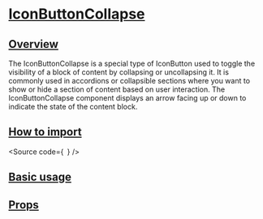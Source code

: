 

<Meta of={Stories} />

# [IconButtonCollapse](#iconbuttoncollapse)

## [Overview](#overview)

The IconButtonCollapse is a special type of IconButton
used to toggle the visibility
of a block of content by collapsing or uncollapsing it.
It is commonly used in accordions or collapsible sections where you
want to show or hide a section of content based on user interaction.
The IconButtonCollapse component displays an arrow facing up or down
to indicate the state of the content block.

## [How to import](#how-to-import)

<Source
  code={`
`}
/>

## [Basic usage](#basic-usage)

<Canvas of={Stories.Base} />

## [Props](#props)

<ArgTypes of={Stories} />

